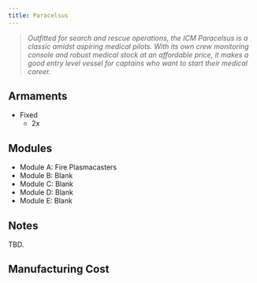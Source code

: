 ```yaml
---
title: Paracelsus
---
```



> *Outfitted for search and rescue operations, the ICM Paracelsus is a classic amidst aspiring medical pilots. With its own crew monitoring console and robust medical stock at an affordable price, it makes a good entry level vessel for captains who want to start their medical career.*


## Armaments

* Fixed
    * 2x <ShipWeapon weaponID="ShuttleGunPlasmaRepeater" />


## Modules

* Module A: Fire Plasmacasters 
* Module B: Blank 
* Module C: Blank 
* Module D: Blank 
* Module E: Blank


## Notes

TBD.


## Manufacturing Cost
<ShipManufacturingCost shipName={frontmatter.title} />
